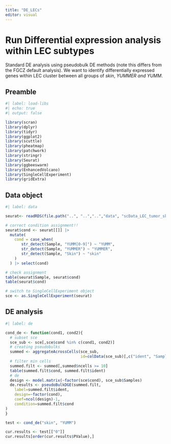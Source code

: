 ```yaml
---
title: "DE_LECs"
editor: visual
---
```


# Run Differential expression analysis within LEC subtypes

Standard DE analysis using pseudobulk DE methods (note this differs from the FGCZ default analysis). We want to identify differentially expressed genes within LEC cluster between all groups of *skin*, *YUMMER and YUMM*.

## Preamble

```r
#| label: load-libs
#| echo: true
#| output: false

library(scran)
library(dplyr)
library(tidyr)
library(ggplot2)
library(scuttle)
library(pheatmap)
library(patchwork)
library(stringr)
library(Seurat)
library(ggbeeswarm)
library(EnhancedVolcano)
library(SingleCellExperiment)
library(gridExtra)
```

## Data object

```r
#| label: data

seurat<- readRDS(file.path("..", "..","..","data", "scData_LEC_tumor_skin.rds"))

# correct condition assignment!!
seurat$cond <- seurat[[]] |> 
  mutate(
    cond = case_when(
       str_detect(Sample, "YUMM[0-9]") ~ "YUMM",
       str_detect(Sample, "YUMMER") ~ "YUMMER",
       str_detect(Sample, "Skin") ~ "skin"
    )
  ) |> select(cond)

# check assignment
table(seurat$Sample, seurat$cond)
table(seurat$cond)

# switch to SingleCellExperiment object
sce <- as.SingleCellExperiment(seurat)


```

## DE analysis

```r
#| label: de

cond_de <- function(cond1, cond2){
  # subset sce
  sce_sub <- sce[,sce$cond %in% c(cond1, cond2)]
  # creating pseudobulks
  summed <- aggregateAcrossCells(sce_sub, 
                                 id=colData(sce_sub)[,c("ident", "Sample")])
  # filter min cells
  summed.filt <- summed[,summed$ncells >= 10]
  table(summed.filt$cond, summed.filt$ident)
  # de
  design <- model.matrix(~factor(sce$cond), sce_sub$Samples)
  de.results <- pseudoBulkDGE(summed.filt, 
    label=summed.filt$ident,
    design=~factor(cond),
    coef=ncol(design)-1,
    condition=summed.filt$cond 
)
}

test <- cond_de("skin", "YUMM")

cur.results <- test[["0"]]
cur.results[order(cur.results$PValue),]
```
